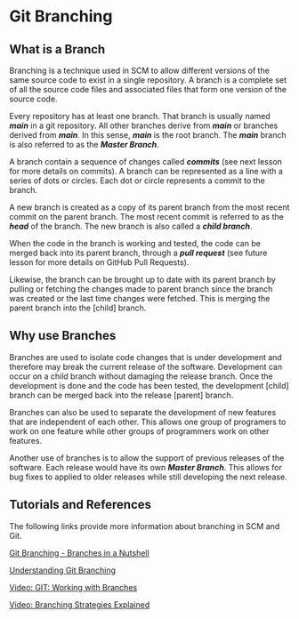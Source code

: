 # Git Branching

## What is a Branch

Branching is a technique used in SCM to allow different versions of the same
source code to exist in a single repository.  A branch is a complete set of
all the source code files and associated files that form one version of
the source code.

Every repository has at least one branch.  That branch is usually named ***main*** 
in a git repository.  All other branches derive from ***main*** or branches derived
from ***main***.  In this sense, ***main*** is the root branch.  The ***main*** 
branch is also referred to as the ***Master Branch***.

A branch contain a sequence of changes called ***commits*** (see next lesson for
more details on commits).  A branch can be represented as a line with a series of
dots or circles.  Each dot or circle represents a commit to the branch.

A new branch is created as a copy of its parent branch from the most recent commit
on the parent branch.  The most recent commit is referred to as the ***head*** of the
branch.  The new branch is also called a ***child branch***.

When the code in the branch is working and tested, the code can be merged back into
its parent branch, through a ***pull request*** (see future lesson for more details
on GitHub Pull Requests).

Likewise, the branch can be brought up to date with its parent branch by pulling
or fetching the changes made to parent branch since the branch was created or
the last time changes were fetched.  This is merging the parent branch into the
\[child\] branch.

## Why use Branches

Branches are used to isolate code changes that is under development and therefore
may break the current release of the software.  Development can occur on a child
branch without damaging the release branch.  Once the development is done and the
code has been tested, the development \[child\] branch can be merged back into
the release \[parent\] branch.

Branches can also be used to separate the development of new features that are
independent of each other.  This allows one group of programers to work on one
feature while other groups of programmers work on other features.

Another use of branches is to allow the support of previous releases of the
software.  Each release would have its own ***Master Branch***.  This allows
for bug fixes to applied to older releases while still developing the next
release.

## Tutorials and References

The following links provide more information about branching in SCM and Git.

[Git Branching - Branches in a Nutshell](https://git-scm.com/book/en/v2/Git-Branching-Branches-in-a-Nutshell "Git Branching")

[Understanding Git Branching](https://medium.com/@jacoblogan98/understanding-git-branching-5d01f3dda541 "Understanding Git Branching")

[Video: GIT: Working with Branches](https://www.youtube.com/watch?v=JTE2Fn_sCZs "Working with Branches")

[Video: Branching Strategies Explained](https://www.youtube.com/watch?v=U_IFGpJDbeU "Branching Strategies")
